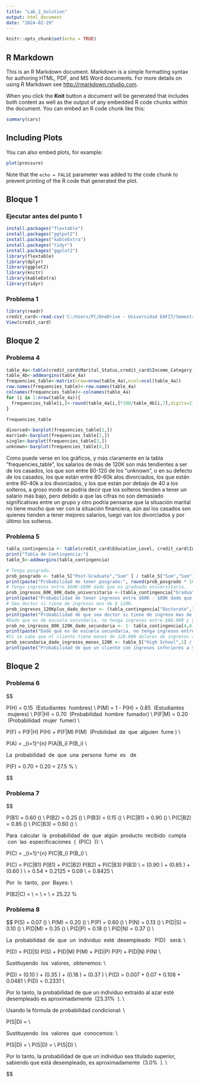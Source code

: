 ---
title: "Lab_2_Solution"
output: html_document
date: "2024-02-29"
---

```{r setup, include=FALSE}
knitr::opts_chunk$set(echo = TRUE)
```

## R Markdown

This is an R Markdown document. Markdown is a simple formatting syntax for authoring HTML, PDF, and MS Word documents. For more details on using R Markdown see <http://rmarkdown.rstudio.com>.

When you click the **Knit** button a document will be generated that includes both content as well as the output of any embedded R code chunks within the document. You can embed an R code chunk like this:

```{r cars}
summary(cars)
```

## Including Plots

You can also embed plots, for example:

```{r pressure, echo=FALSE}
plot(pressure)
```

Note that the `echo = FALSE` parameter was added to the code chunk to prevent printing of the R code that generated the plot.

## Bloque 1

### Ejecutar antes del punto 1
```{r}
install.packages("flextable")
install.packages("gglpot2")
install.packages("kableExtra")
install.packages("tidyr")
install.packages("ggplot2")
library(flextable)
library(dplyr)
library(ggplot2)
library(knitr)
library(kableExtra)
library(tidyr)
```

### Problema 1
```{r}
library(readr)
credit_card<-read.csv('C:/Users/PC/OneDrive - Universidad EAFIT/Semestre 5/Stastistics/Lab 2/tarjetacredit.csv')
View(credit_card)
```

## Bloque 2

### Problema 4
``` {r}
table_4a<-table(credit_card$Marital_Status,credit_card$Income_Category)
table_4b<-addmargins(table_4a)
frequencies_table<-matrix(nrow=nrow(table_4a),ncol=ncol(table_4a))
row.names(frequencies_table)<-row.names(table_4a)
colnames(frequencies_table)<-colnames(table_4a)
for (i in 1:nrow(table_4a)){
  frequencies_table[i,]<-round(table_4a[i,]*100/table_4b[i,7],digits=2)
}

frequencies_table

```
``` {r}

divorced<-barplot(frequencies_table[1,])
married<-barplot(frequencies_table[2,])
single<-barplot(frequencies_table[3,])
unknown<-barplot(frequencies_table[4,])

```

Como puede verse en los gráficos, y más claramente en la tabla "frequencies_table", los salarios de más de 120K son más tendientes a ser de los casados, los que son entre 80-120 de los "unknown", o en su defecto de los casados, los que están entre 80-60k alos divorciados, los que están entre 60-40k a los divorciados, y los que están por debajo de 40 a los solteros, a groso modo se podría decir que los solteros tienden a tener un salario más bajo, pero debido a que las cifras no son demasiado significativas entre un grupo y otro podría pensarse que la situación marital no tiene mucho que ver con la situación financiera, aún así los casados son quienes tienden a tener mejores salarios, luego van los divorciados y por último los solteros.

### Problema 5

``` {r}
tabla_contingencia <- table(credit_card$Education_Level, credit_card$Income_Category)
print("Tabla de Contingencia:")
table_5<-addmargins(tabla_contingencia)

# Tenga posgrado.
prob_posgrado <- table_5["Post-Graduate","Sum" ] / table_5["Sum","Sum"]
print(paste("Probabilidad de tener posgrado:", round(prob_posgrado * 100, 2),"%"))
# Tenga ingresos entre $60K-$80K dado que es graduado universitario.
prob_ingresos_60K_80K_dado_universitario <-(tabla_contingencia["Graduate", "$60K - $80K"]) / (table_5["Graduate", "Sum"])
print(paste("Probabilidad de tener ingresos entre $60K - $80K dado que es graduado universitario:", round(prob_ingresos_60K_80K_dado_universitario*100,2),"%"))
# Sea doctor si tiene de ingresos mas de $ 120K.
prob_ingresos_120Kplus_dado_doctor <- (tabla_contingencia["Doctorate","$120K +"]) / sum(table_5["Doctorate","Sum"])
print(paste("Probabilidad de que sea doctor si tiene de ingreso mas de $120K: ", round(prob_ingresos_120Kplus_dado_doctor*100,2),"%"))
#Dado que es de escuela secundaria, no tenga ingresos entre $80.000 y $ 120.000 dolares.
prob_no_ingresos_80K_120K_dado_secundaria <- 1- tabla_contingencia[4,4] / (table_5["High School", "Sum"])
print(paste("Dado que es de escuela secundaria, no tenga ingresos entre $80.000 y $ 120.000 dolares: ", round(prob_no_ingresos_80K_120K_dado_secundaria*100,2),"%"))
#Si se sabe que el cliente tiene menos de 120.000 dolares de ingresos anuales, provenga de un cliente con escuela secundaria.
prob_secundaria_dado_ingresos_menos_120K <- table_5["High School",1] / table_5["Sum",1]
print(paste("Probabilidad de que un cliente con ingresos inferiores a $120,000 provenga de la escuela secundaria:", round(prob_secundaria_dado_ingresos_menos_120K*100,2),"%"))
```

## Bloque 2

### Problema 6


$$

P(H) = 0.15 \ (Estudiantes \ hombres) \\
P(M) = 1 - P(H) = 0.85 \ (Estudiantes \ mujeres) \\
P(F|H) = 0.70 \ (Probabilidad \ hombre \ fumador) \\
P(F|M) = 0.20 \ (Probabilidad \ mujer \ fumer) \\

P(F) = P(F|H) \cdot P(H) + P(F|M) \cdot P(M) \ (Probilidad \ de \ que \ alguien \ fume ) \\

P(A) = \sum_{i=1}^{n} P(A|B_i) \cdot P(B_i) \\ 

La \ probabilidad \ de \ que \ una \ persona \ fume \ es \  de \

P(F) = 0.70 \cdot 0.15 + 0.20 \cdot 0.85 = 27.5 \% \\ 

$$


### Problema 7


$$

P(B1) = 0.60 \quad (\text{Probabilidad de recibir un producto de B1}) \\
P(B2) = 0.25 \quad (\text{Probabilidad de recibir un producto de B2}) \\
P(B3) = 0.15 \quad (\text{Probabilidad de recibir un producto de B3}) \\
P(C|B1) = 0.90 \quad (\text{Probabilidad de que un producto de B1 cumpla con las especificaciones}) \\
P(C|B2) = 0.85 \quad (\text{Probabilidad de que un producto de B2 cumpla con las especificaciones}) \\
P(C|B3) = 0.60 \quad (\text{Probabilidad de que un producto de B3 cumpla con las especificaciones}) \\ 

Para \ calcular \ la \ probabilidad \ de \ que \ algún \ producto \ recibido \ cumpla \ con \ las  \ especificaciones \ ( \ (P(C) \ )): \\

P(C) = \sum_{i=1}^{n} P(C|B_i) \cdot P(B_i) \\ 


P(C) = P(C|B1) \cdot P(B1) + P(C|B2) \cdot P(B2) + P(C|B3) \cdot P(B3) \\
= (0.90 \times 0.60) + (0.85 \times 0.25) + (0.60 \times 0.15) \\
= 0.54 + 0.2125 + 0.09 \\
= 0.8425 \\

Por \ lo \ tanto, \ por \ Bayes: \\


P(B2|C) = \frac{P(C|B2) \cdot P(B2)}{P(C)} \\
= \frac{0.85 \times 0.25}{0.8425} \\
= \frac{0.2125}{0.8425} \\
\approx 0.2522
= 25.22 \%


### Problema 8

$$
P(S) = 0.07 \quad (\text{Probabilidad de tener estudios superiores}) \\
P(M) = 0.20 \quad (\text{Probabilidad de tener estudios medios}) \\
P(P) = 0.60 \quad (\text{Probabilidad de tener estudios primarios}) \\
P(N) = 0.13 \quad (\text{Probabilidad de no tener estudios}) \\
P(D|S) = 0.10 \quad (\text{Probabilidad de estar desempleado dado que tiene estudios superiores}) \\
P(D|M) = 0.35 \quad (\text{Probabilidad de estar desempleado dado que tiene estudios medios}) \\
P(D|P) = 0.18 \quad (\text{Probabilidad de estar desempleado dado que tiene estudios primarios}) \\
P(D|N) = 0.37 \quad (\text{Probabilidad de estar desempleado dado que no tiene estudios}) \\

La \ probabilidad \ de \ que \ un \ individuo \ esté \ desempleado \  P(D) \  será: \\ 

P(D) = P(D|S) \cdot P(S) + P(D|M) \cdot P(M) + P(D|P) \cdot P(P) + P(D|N) \cdot P(N)  \\

Sustituyendo \ los \ valores, \ obtenemos: \\

P(D) = (0.10 \times 0.07) + (0.35 \times 0.20) + (0.18 \times 0.60) + (0.37 \times 0.13) \\
P(D) = 0.007 + 0.07 + 0.108 + 0.0481  \\
P(D) = 0.2331  \\

Por lo tanto, la probabilidad de que un individuo extraído al azar esté desempleado es aproximadamente \ (23.31\% \ ). \\


Usando la fórmula de probabilidad condicional: \\

P(S|D) = \frac{P(D|S) \cdot P(S)}{P(D)} \\

Sustituyendo \ los \ valores \ que \ conocemos: \\

P(S|D) = \frac{0.10 \times 0.07}{0.2331} \\
P(S|D) = \frac{0.007}{0.2331}  \\
P(S|D) \approx 0.030  \\

Por lo tanto, la probabilidad de que un individuo sea titulado superior, sabiendo que está desempleado, es aproximadamente \ (3.0\% \ ). \\
 

$$

